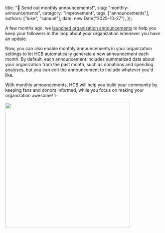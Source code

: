   title: "📅 Send out monthly announcements!",
  slug: "monthly-announcements",
  category: "improvement",
  tags: ["announcements"],
  authors: ["luke", "samuel"],
  date: new Date("2025-10-27"),
});

A few months ago, we [launched organization announcements](/posts/organization-announcements) to help you keep your followers in the loop about your organization whenever you have an update.

Now, you can also enable monthly announcements in your organization settings to let HCB automatically generate a new announcement each month.
By default, each announcement includes summarized data about your organization from the past month, such as donations and spending analyses, but you can edit the announcement to include whatever you'd like.

With monthly announcements, HCB will help you build your community by keeping fans and donors informed, while you focus on making your organization awesome! ✨

<img src="https://hc-cdn.hel1.your-objectstorage.com/s/v3/79bf9372b46b0388267f4c2413afb311f567abf4_image.png" width="400px" />
